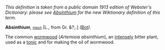 ''This definition is taken from a public domain 1913 edition of Webster's Dictionary: please see [[Absinthium]] for the new Wiktionary definition of this term.''

'''Absinthium''', ''<code>[[noun (part of speech)|noun]]</code>'' [L., from Gr. &?;.] ''([[Bot (subject)|Bot]]).''

The common [[wormwood]] (''Artemisia absinthium''), an [[intensely]] bitter plant, used as a [[tonic]] and for making the oil of wormwood.
